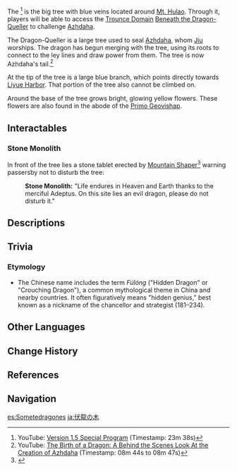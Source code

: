 {{About|the location|the [[Trounce Domain]]|Beneath the Dragon-Queller}}
{{Location Infobox
|image        = <gallery>
Dragon-Queller.png|In-game
Point of Interest Dragon-Queller Map Location.png|Map
</gallery>
|type         = Point of Interest
|region       = Liyue
|area         = Minlin
|subarea      = Nantianmen
}}
The {{Lang|'''Dragon-Queller'''|zh=伏龙树|zh_rm=Fúlóng-shù|zh_tl=Hidden Dragon Tree}}<ref>YouTube: [https://youtu.be/wgNiGj1nGYE Version 1.5 Special Program] (Timestamp: 23m 38s)</ref> is the big tree with blue veins located around [[Mt. Hulao]]. Through it, players will be able to access the [[Trounce Domain]] [[Beneath the Dragon-Queller]] to challenge [[Azhdaha]].

The Dragon-Queller is a large tree used to seal [[Azhdaha]], whom [[Jiu]] worships. The dragon has begun merging with the tree, using its roots to connect to the ley lines and draw power from them. The tree is now Azhdaha's tail.<ref>YouTube: [https://youtu.be/fwOlW3ndDa8?t=524 The Birth of a Dragon: A Behind the Scenes Look At the Creation of Azhdaha] (Timestamp: 08m 44s to 08m 47s)</ref>

At the tip of the tree is a large blue branch, which points directly towards [[Liyue Harbor]]. That portion of the tree also cannot be climbed on.

Around the base of the tree grows bright, glowing yellow flowers. These flowers are also found in the abode of the [[Primo Geovishap]].

==Interactables==
===Stone Monolith===
In front of the tree lies a stone tablet erected by [[Mountain Shaper]]<ref>{{Ref/Quest|Amidst Chaos, the Rock Is Unmoved}}</ref> warning passersby not to disturb the tree:
{{Dialogue Start}}
:'''Stone Monolith:''' "Life endures in Heaven and Earth thanks to the merciful Adeptus. On this site lies an evil dragon, please do not disturb it."
{{Dialogue End}}

==Descriptions==
{{Description|A strange tree whose branches flow with clear, cold moonlight. Perhaps its roots, that reach deep into the heart of the earth, are connected to something that awaits an opportunity to once again emerge and bask in the moon's light.|Viewpoint, [[Viewpoints/Moonlit Tree|Moonlit Tree]]}}

==Trivia==
===Etymology===
* The Chinese name includes the term ''Fúlóng'' ("Hidden Dragon" or "Crouching Dragon"), a common mythological theme in China and nearby countries. It often figuratively means "hidden genius," best known as a nickname of the chancellor and strategist {{w|Zhuge Liang}} (181–234).

==Other Languages==
{{Other Languages
|en      = Dragon-Queller
|zhs     = 伏龙树
|zhs_rm  = Fúlóng-shù
|zht     = 伏龍樹
|zht_rm  = Fúlóng-shù
|zh_tl   = Hidden Dragon Tree
|ja      = 伏龍の木
|ja_rm   = Fukuryuu no Ki{{Assumed}}
|ja_tl   = Hidden Dragon Tree
|ko      = {{tt|복룡목|伏龍木}}
|ko_tl   = Hidden Dragon Tree
|es      = Sometedragones
|es_tl   = Dragon Subduer
|fr      = Arbre dompteur de dragon
|fr_tl   = Dragon-Taming Tree
|ru      = Древо подавления<!-- дракона-->
|ru_tl   = Tree of Quelling
|th      = ต้นปราบมังกร<!--นี่นา-->
|th_rm   = Ton Prap Mang-kon<!-- Ni Na-->
|th_tl   = Dragon Subduing Tree
|vi      = Cây {{tt|Phục Long|伏龍}}
|vi_tl   = Hidden Dragon Tree
|de      = Drachenbezwinger
|de_tl   = Dragon Subjugator
|id      = Dragon-Queller
|pt      = Árvore do Dragão Oculto
|pt_tl   = Tree of the Hidden Dragon
|tr      = Ejder Ağacı
|tr_tl   = Dragon Tree
|it      = Árvore do Dragão Oculto
|it_tl   = 
}}

==Change History==
{{Change History|1.0}}

==References==
{{Reflist}}

==Navigation==
{{PoI Navbox|Liyue}}

[[es:Sometedragones]]
[[ja:伏龍の木]]